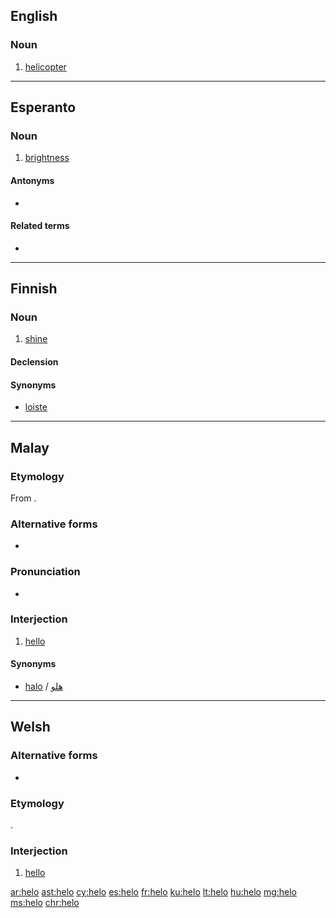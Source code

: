 ==English==

===Noun===
{{en-noun}}

# {{context|military|slang|lang=en}} [[helicopter]]

----

==Esperanto==

===Noun===
{{eo-noun|-}}

# [[brightness]]

====Antonyms====
* {{l|eo|malhelo}}

====Related terms====
* {{l|eo|hela}}

----

==Finnish==

===Noun===
{{fi-noun}}

# {{context|rare|lang=fi}} [[shine]]

====Declension====
{{fi-decl-valo|hel|||o|a}}

====Synonyms====
* [[loiste]]

----

==Malay==
===Etymology===
From {{etyl|en|ms}} {{term|hello|lang=en}}.

===Alternative forms===
* {{l|ms|هيلو|sc=Arab}}

===Pronunciation===
* {{a|Bahasa Baku}} {{IPA|/helo/|lang=ms}}

===Interjection===
{{head|ms|interjection|Jawi spelling|هيلو}}

# [[hello]]

====Synonyms====
* [[halo]] / [[هلو]]

----

==Welsh==

===Alternative forms===
*{{l|cy|hylo}}

===Etymology===
{{borrowing|en|hello|lang=cy}}.

===Interjection===
{{head|cy|interjection}}

# [[hello]] {{gloss|greeting}}

[[ar:helo]]
[[ast:helo]]
[[cy:helo]]
[[es:helo]]
[[fr:helo]]
[[ku:helo]]
[[lt:helo]]
[[hu:helo]]
[[mg:helo]]
[[ms:helo]]
[[chr:helo]]
